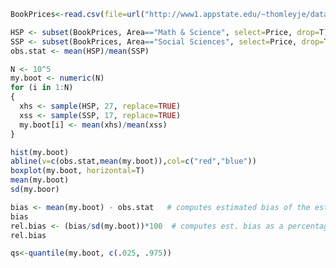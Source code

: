 ```{r}
BookPrices<-read.csv(file=url("http://www1.appstate.edu/~thomleyje/data-files/BookPrices.csv"))

HSP <- subset(BookPrices, Area=="Math & Science", select=Price, drop=T)
SSP <- subset(BookPrices, Area=="Social Sciences", select=Price, drop=T)
obs.stat <- mean(HSP)/mean(SSP)

N <- 10^5
my.boot <- numeric(N)
for (i in 1:N)
{
  xhs <- sample(HSP, 27, replace=TRUE) 
  xss <- sample(SSP, 17, replace=TRUE) 
  my.boot[i] <- mean(xhs)/mean(xss)
}

hist(my.boot)
abline(v=c(obs.stat,mean(my.boot)),col=c("red","blue"))
boxplot(my.boot, horizontal=T)
mean(my.boot)
sd(my.boor)

bias <- mean(my.boot) - obs.stat   # computes estimated bias of the estimator
bias                                
rel.bias <- (bias/sd(my.boot))*100  # computes est. bias as a percentage of SE
rel.bias

qs<-quantile(my.boot, c(.025, .975))


```
